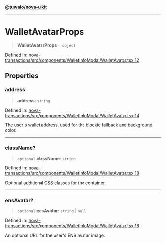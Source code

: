 [**@tuwaio/nova-uikit**](../../../README.md)

***

# WalletAvatarProps

> **WalletAvatarProps** = `object`

Defined in: [nova-transactions/src/components/WalletInfoModal/WalletAvatar.tsx:12](https://github.com/TuwaIO/nova-uikit/blob/c8107c8d622a0eca19718ba131f585bcf38f3bf8/packages/nova-transactions/src/components/WalletInfoModal/WalletAvatar.tsx#L12)

## Properties

### address

> **address**: `string`

Defined in: [nova-transactions/src/components/WalletInfoModal/WalletAvatar.tsx:14](https://github.com/TuwaIO/nova-uikit/blob/c8107c8d622a0eca19718ba131f585bcf38f3bf8/packages/nova-transactions/src/components/WalletInfoModal/WalletAvatar.tsx#L14)

The user's wallet address, used for the blockie fallback and background color.

***

### className?

> `optional` **className**: `string`

Defined in: [nova-transactions/src/components/WalletInfoModal/WalletAvatar.tsx:18](https://github.com/TuwaIO/nova-uikit/blob/c8107c8d622a0eca19718ba131f585bcf38f3bf8/packages/nova-transactions/src/components/WalletInfoModal/WalletAvatar.tsx#L18)

Optional additional CSS classes for the container.

***

### ensAvatar?

> `optional` **ensAvatar**: `string` \| `null`

Defined in: [nova-transactions/src/components/WalletInfoModal/WalletAvatar.tsx:16](https://github.com/TuwaIO/nova-uikit/blob/c8107c8d622a0eca19718ba131f585bcf38f3bf8/packages/nova-transactions/src/components/WalletInfoModal/WalletAvatar.tsx#L16)

An optional URL for the user's ENS avatar image.

